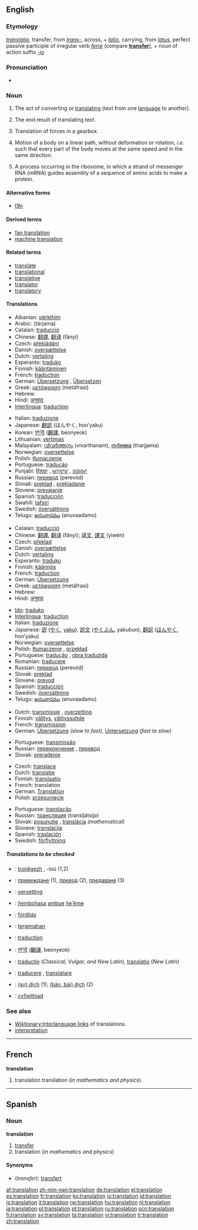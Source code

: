 ==English==

===Etymology===
{{L.}} ''[[translatio]]'', transfer, from ''[[trans-#Latin|trans-]]'', across, + ''[[latio]]'', carrying, from ''[[latus]]'', perfect passive participle of irregular verb ''[[ferre]]'' (compare '''[[transfer]]'''), + noun of action suffix ''[[-io]]''

===Pronunciation===
*{{audio|en-us-translation.ogg|Audio (US)}}


===Noun===
{{en-noun|s|-}}

# {{uncountable}} The act of converting or [[translate|translating]] (text from one [[language]] to another).
# {{countable}} The end result of translating text.
# {{physics}} Translation of forces in a gearbox.  <!--needs a proper definition-->
# {{countable}} {{context|mathematics|physics}} Motion of a body on a linear path, without deformation or rotation, ''i.e.'' such that every part of the body moves at the same speed and in the same direction.
# {{genetics}} A process occurring in the ribosome, in which a strand of messenger RNA (mRNA) guides assembly of a sequence of amino acids to make a protein.

====Alternative forms====
* {{italbrac|abbreviation}} [[t9n]]

====Derived terms====
*[[fan translation]]
*[[machine translation]]

====Related terms====
*[[translate]]
*[[translational]]
*[[translative]]
*[[translator]]
*[[translatory]]

====Translations====
{{trans-top|act of translating between languages}}
*Albanian: [[përkthim]]
*Arabic: {{ARchar|[[ترجمة]]}} (tárjama) {{f}}
*Catalan: [[traducció]] {{f}}
*Chinese: [[翻譯]], [[翻译]] (fānyì)
*Czech: [[překládání]] {{n}}
*Danish: [[oversættelse]] {{c}}
*Dutch: [[vertaling]] {{f}}
*Esperanto: [[traduko]]
*Finnish: [[kääntäminen]]
*French: [[traduction]] {{f}}
*German: [[Übersetzung]] {{f}}, [[Übersetzen]] {{n}}
*Greek: [[μετάφραση]] (metáfrasi) {{f}}
*Hebrew: {{he-translation|תרגום|targúm}} {{m}}
*Hindi: [[अनुवाद]]
*[[Interlingua]]: [[traduction]]
{{trans-mid}}
*Italian: [[traduzione]] {{f}}
*Japanese: [[翻訳]] (ほんやく, hon’yaku)
*Korean: [[번역]] ([[飜譯]], beonyeok)
*Lithuanian: [[vertimas]] {{m}}
*Malayalam: [[വിവര്‍ത്തനം]] (vivarthanam), [[തര്‍ജ്ജമ]] (tharjjama)
*Norwegian: [[oversettelse]] {{m}}
*Polish: [[tłumaczenie]] {{n}}
*Portuguese: [[tradução]] {{f}}
*Punjabi: [[ਉਲਥਾ]] {{m}}, [[ਅਨੁਵਾਦ]] {{m}}, [[ਤਰਜਮਾ]] {{m}}
*Russian: [[перевод]] (perevód) {{m}}
*Slovak: [[preklad]] {{m}}, [[prekladanie]] {{n}}
*Slovene: [[prevajanje]] {{n}}
*Spanish: [[traducción]] {{f}}
*Swahili: [[tafsiri]]
*Swedish: [[översättning]] {{c}}
*Telugu: [[అనువాదము]] (anuvaadamu)
{{trans-bottom}}

{{trans-top|result of translating between languages}}
*Catalan: [[traducció]] {{f}}
*Chinese: [[翻譯]], [[翻译]] (fānyì); [[译文]], [[譯文]] (yìwén)
*Czech: [[překlad]] {{m}}
*Danish: [[oversættelse]] {{c}}
*Dutch: [[vertaling]] {{f}}
*Esperanto: [[traduko]]
*Finnish: [[käännös]]
*French: [[traduction]] {{f}}
*German: [[Übersetzung]] {{f}}
*Greek: [[μετάφραση]] (metáfrasi) {{f}}
*Hebrew: {{he-translation|תרגום|targúm}} {{m}}
*Hindi: [[अनुवाद]]
{{trans-mid}}
*[[Ido]]: [[traduko]]
*[[Interlingua]]: [[traduction]]
*Italian: [[traduzione]] {{f}}
*Japanese: [[訳]] ([[やく]], [[yaku]]), [[訳文]] ([[やくぶん]], yakubun), [[翻訳]] ([[ほんやく]], hon’yaku)
*Norwegian: [[oversettelse]] {{m}}
*Polish: [[tłumaczenie]] {{n}}, [[przekład]] {{m}}
*Portuguese: [[tradução]] {{f}}, [[obra traduzida]] {{f}}
*Romanian: [[traducere]] {{f}}
*Russian: [[перевод]] (perevód) {{m}}
*Slovak: [[preklad]] {{m}}
*Slovene: [[prevod]] {{m}}
*Spanish: [[traducción]] {{f}}
*Swedish: [[översättning]] {{c}}
*Telugu: [[అనువాదము]] (anuvaadamu)
{{trans-bottom}}

{{trans-top|of forces in a gearbox}}
*Dutch: [[transmissie]] {{f}}, [[overzetting]] {{f}}
*Finnish: [[välitys]], [[välityssuhde]]
*French: [[transmission]] {{f}}
*German: [[Übersetzung]] {{f}} ''(slow to fast)'', [[Untersetzung]] {{f}} ''(fast to slow)''
{{trans-mid}}
*Portuguese: [[transmissão]] {{f}}
*Russian: [[переключение]] {{n}}, [[перевод]] {{m}}
*Slovak: [[preradenie]] {{n}}
{{trans-bottom}}

{{trans-top|motion without deformation or rotation}}
*Czech: [[translace]] {{f}}
*Dutch: [[translatie]] {{f}}
*Finnish: [[translaatio]]
*French: translation {{f}}
*German: [[Translation]] {{f}}
*Polish: [[przesunięcie]] {{n}}
{{trans-mid}}
*Portuguese: [[translação]] {{f}}
*Russian: [[трансляция]] (transljátsija) {{f}}
*Slovak: [[posunutie]] {{n}}, [[translácia]] {{f}} ''(mathematical)''
*Slovene: [[translacija]] {{f}}
*Spanish: [[traslación]] {{f}}
*Swedish: [[förflyttning]] {{c}}
{{trans-bottom}}

=====Translations to be checked=====
<!--Remove this section once all of the translations below have been moved into the tables above.-->
{{checktrans}}

*{{ttbc|Breton}}: [[troidigezh]] {{f}}, -ioù {{p}} (1,2)
*{{ttbc|Bulgarian}}: [[превеждане]] {{n}} (1), [[превод]] {{m}} (2), [[предаване]] {{n}} (3)
*{{ttbc|Frisian}}: [[oersetting]]
*{{ttbc|Guarani}}: [[ñembohasa]] [[ambue]] [[ñe'ẽ]]me
*{{ttbc|Hungarian}}: [[fordítás]]
*{{ttbc|Indonesian}}: [[terjemah|terjemahan]]
*{{ttbc|Interlingua}}: [[traduction]]
*{{ttbc|Korean}}: [[번역]] ([[飜譯]], beonyeok)
*{{ttbc|Latin}}: [[traductio]] (''Classical, Vulgar, and New Latin''), [[translatio]] (''New Latin'')
*{{ttbc|Romanian}}: [[traducere]] {{f}}, [[translatare]] {{f}}
*{{ttbc|Vietnamese}}: [[dịch|(sự) dịch]] (1); [[dịch|(bản, bài) dịch]] (2)
*{{ttbc|Welsh}}: [[cyfieithiad]] {{m}}

===See also===
*[[Wiktionary:Interlanguage links]] of translations.
*[[interpretation]]

----

==French==
'''translation''' {{m}}
# translation translation (''in mathematics and physics'')

----

==Spanish==

===Noun===
'''translation''' {{f}}

# [[transfer]]
# translation (''in mathematics and physics'')

====Synonyms====
*(''transfer''): [[transfert]]

[[af:translation]]
[[zh-min-nan:translation]]
[[de:translation]]
[[el:translation]]
[[es:translation]]
[[fr:translation]]
[[ko:translation]]
[[io:translation]]
[[id:translation]]
[[is:translation]]
[[it:translation]]
[[rw:translation]]
[[hu:translation]]
[[nl:translation]]
[[ja:translation]]
[[pl:translation]]
[[pt:translation]]
[[ru:translation]]
[[scn:translation]]
[[fi:translation]]
[[sv:translation]]
[[ta:translation]]
[[vi:translation]]
[[tr:translation]]
[[zh:translation]]